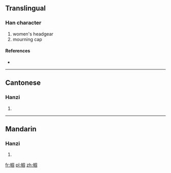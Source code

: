 {{also|幗}}
==Translingual==

===Han character===
{{Han char|rn=50|rad=巾|as=08|sn=11|four=|canj=中月田一戈 (LBWMI)}}

# women's headgear
# mourning cap

====References====
* {{Han ref|kx=0333.161|hdz=10745.050|uh=5E3C|ud=24124}}

----

==Cantonese==

===Hanzi===
{{yue-hanzi|jyut=|y=gwok3|tra=幗}}

# {{defn|lang=yue|sort=巾08}}

----

==Mandarin==

===Hanzi===
{{cmn-hanzi|tra=幗|pin=[[guó]] ([[guo2]])|wg=kuo<sup>2</sup>}}

# {{defn|lang=cmn|sort=巾08}}

[[fr:帼]]
[[pl:帼]]
[[zh:帼]]